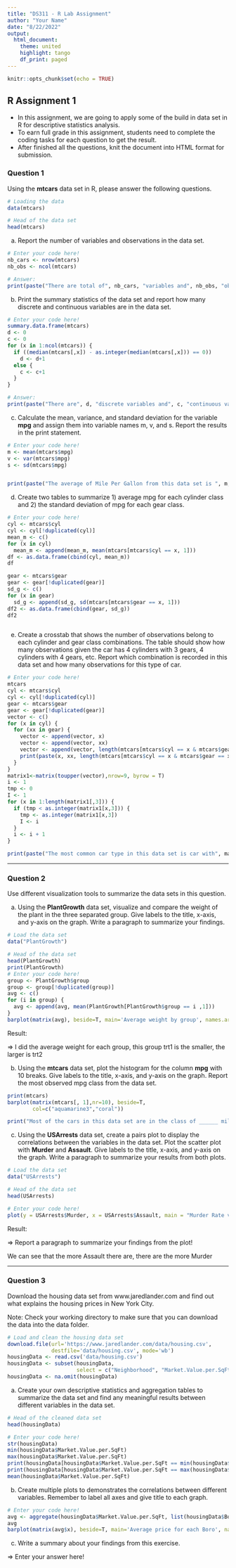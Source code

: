```yaml
---
title: "DS311 - R Lab Assignment"
author: "Your Name"
date: "8/22/2022"
output: 
  html_document:
    theme: united
    highlight: tango
    df_print: paged
---
```


```r
knitr::opts_chunk$set(echo = TRUE)
```

## R Assignment 1

* In this assignment, we are going to apply some of the build in data set in R for descriptive statistics analysis.
* To earn full grade in this assignment, students need to complete the coding tasks for each question to get the result.
* After finished all the questions, knit the document into HTML format for submission.

### Question 1

Using the **mtcars** data set in R, please answer the following questions.

```r
# Loading the data
data(mtcars)

# Head of the data set
head(mtcars)
```

a. Report the number of variables and observations in the data set.

```r
# Enter your code here!
nb_cars <- nrow(mtcars)
nb_obs <- ncol(mtcars)

# Answer:
print(paste("There are total of", nb_cars, "variables and", nb_obs, "observations in this data set."))
```



b. Print the summary statistics of the data set and report how many discrete and continuous variables are in the data set.

```r
# Enter your code here!
summary.data.frame(mtcars)
d <- 0
c <- 0
for (x in 1:ncol(mtcars)) {
  if ((median(mtcars[,x]) - as.integer(median(mtcars[,x])) == 0))
    d <- d+1
  else {
    c <- c+1
  }
}

# Answer:
print(paste("There are", d, "discrete variables and", c, "continuous variables in this data set."))
```



c. Calculate the mean, variance, and standard deviation for the variable **mpg** and assign them into variable names m, v, and s. Report the results in the print statement.

```r
# Enter your code here!
m <- mean(mtcars$mpg)
v <- var(mtcars$mpg)
s <- sd(mtcars$mpg)


print(paste("The average of Mile Per Gallon from this data set is ", m, " with variance ", v, " and standard deviation", s, "."))
```



d. Create two tables to summarize 1) average mpg for each cylinder class and 2) the standard deviation of mpg for each gear class.

```r
# Enter your code here!
cyl <- mtcars$cyl
cyl <- cyl[!duplicated(cyl)]
mean_m <- c()
for (x in cyl)
  mean_m <- append(mean_m, mean(mtcars[mtcars$cyl == x, 1]))
df <- as.data.frame(cbind(cyl, mean_m))
df

gear <- mtcars$gear
gear <- gear[!duplicated(gear)]
sd_g <- c()
for (x in gear)
  sd_g <- append(sd_g, sd(mtcars[mtcars$gear == x, 1]))
df2 <- as.data.frame(cbind(gear, sd_g))
df2



```



e. Create a crosstab that shows the number of observations belong to each cylinder and gear class combinations. The table should show how many observations given the car has 4 cylinders with 3 gears, 4 cylinders with 4 gears, etc. Report which combination is recorded in this data set and how many observations for this type of car.

```r
# Enter your code here!
mtcars
cyl <- mtcars$cyl
cyl <- cyl[!duplicated(cyl)]
gear <- mtcars$gear
gear <- gear[!duplicated(gear)]
vector <- c()
for (x in cyl) {
  for (xx in gear) {
    vector <- append(vector, x)
    vector <- append(vector, xx)
    vector <- append(vector, length(mtcars[mtcars$cyl == x & mtcars$gear == xx, 1]))
    print(paste(x, xx, length(mtcars[mtcars$cyl == x & mtcars$gear == xx, 1])))
  }
}
matrix1<-matrix(toupper(vector),nrow=9, byrow = T)
i <- 1
tmp <- 0
I <- 1
for (x in 1:length(matrix1[,3])) {
  if (tmp < as.integer(matrix1[x,3])) {
    tmp <- as.integer(matrix1[x,3])
    I <- i
  }
  i <- i + 1
}

print(paste("The most common car type in this data set is car with", matrix1[I, 1], "cylinders and", matrix1[I, 2], "gears. There are total of", matrix1[I, 3], "cars belong to this specification in the data set."))
```


*** 

### Question 2

Use different visualization tools to summarize the data sets in this question.

a. Using the **PlantGrowth** data set, visualize and compare the weight of the plant in the three separated group. Give labels to the title, x-axis, and y-axis on the graph. Write a paragraph to summarize your findings.

```r
# Load the data set
data("PlantGrowth")

# Head of the data set
head(PlantGrowth)
print(PlantGrowth)
# Enter your code here!
group <- PlantGrowth$group
group <- group[!duplicated(group)]
avg <- c()
for (i in group) {
  avg <- append(avg, mean(PlantGrowth[PlantGrowth$group == i ,1]))
}
barplot(matrix(avg), beside=T, main='Average weight by group', names.arg = group, ylab="Average weight", xlab="Group")

```

Result:

=> I did the average weight for each group, this group trt1 is the smaller, the larger is trt2



b. Using the **mtcars** data set, plot the histogram for the column **mpg** with 10 breaks. Give labels to the title, x-axis, and y-axis on the graph. Report the most observed mpg class from the data set.

```r
print(mtcars)
barplot(matrix(mtcars[, 1],nr=10), beside=T, 
        col=c("aquamarine3","coral"))

print("Most of the cars in this data set are in the class of ______ mile per gallon.")
```



c. Using the **USArrests** data set, create a pairs plot to display the correlations between the variables in the data set. Plot the scatter plot with **Murder** and **Assault**. Give labels to the title, x-axis, and y-axis on the graph. Write a paragraph to summarize your results from both plots.

```r
# Load the data set
data("USArrests")

# Head of the data set
head(USArrests)

# Enter your code here!
plot(y = USArrests$Murder, x = USArrests$Assault, main = "Murder Rate vs. Assault Rate")

```

Result:

=> Report a paragraph to summarize your findings from the plot!

We can see that the more Assault there are, there are the more Murder


***

### Question 3

Download the housing data set from www.jaredlander.com and find out what explains the housing prices in New York City.

Note: Check your working directory to make sure that you can download the data into the data folder. 

```r
# Load and clean the housing data set 
download.file(url='https://www.jaredlander.com/data/housing.csv',
              destfile='data/housing.csv', mode='wb')
housingData <- read.csv('data/housing.csv')
housingData <- subset(housingData, 
                      select = c("Neighborhood", "Market.Value.per.SqFt", "Boro", "Year.Built"))
housingData <- na.omit(housingData)                   
```

a. Create your own descriptive statistics and aggregation tables to summarize the data set and find any meaningful results between different variables in the data set.

```r
# Head of the cleaned data set
head(housingData)

# Enter your code here!
str(housingData)
min(housingData$Market.Value.per.SqFt)
max(housingData$Market.Value.per.SqFt)
print(housingData[housingData$Market.Value.per.SqFt == min(housingData$Market.Value.per.SqFt),3])
print(housingData[housingData$Market.Value.per.SqFt == max(housingData$Market.Value.per.SqFt),3])
mean(housingData$Market.Value.per.SqFt)
```

b. Create multiple plots to demonstrates the correlations between different variables. Remember to label all axes and give title to each graph.

```r
# Enter your code here!
avg <- aggregate(housingData$Market.Value.per.SqFt, list(housingData$Boro), FUN=mean) 
avg
barplot(matrix(avg$x), beside=T, main='Average price for each Boro', names.arg = avg$Group.1, ylab="Average prices", xlab="Boro")


```

c. Write a summary about your findings from this exercise.

=> Enter your answer here!


